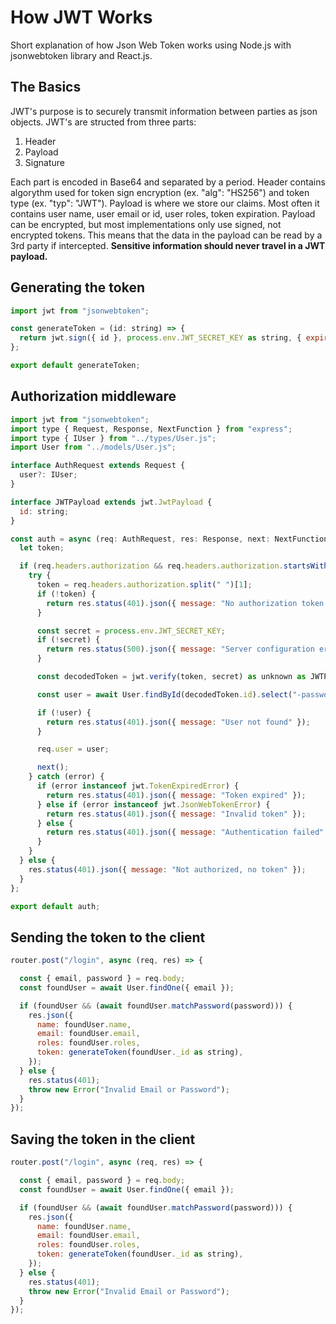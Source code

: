 # How JWT Works

Short explanation of how Json Web Token works using Node.js with jsonwebtoken library and React.js.

## The Basics

JWT's purpose is to securely transmit information between parties as json objects. JWT's are structed from three parts:

1. Header
2. Payload
3. Signature

Each part is encoded in Base64 and separated by a period. Header contains algorythm used for token sign encryption (ex. "alg": "HS256") and token type (ex. "typ": "JWT").
Payload is where we store our claims. Most often it contains user name, user email or id, user roles, token expiration. Payload can be encrypted, but
most implementations only use signed, not encrypted tokens. This means that the data in the payload can be read by a 3rd party if intercepted. **Sensitive information
should never travel in a JWT payload.**

## Generating the token

```js filename="tokenGenerate.ts" copy
import jwt from "jsonwebtoken";

const generateToken = (id: string) => {
  return jwt.sign({ id }, process.env.JWT_SECRET_KEY as string, { expiresIn: "30d" });
};

export default generateToken;
```

## Authorization middleware

```js filename="middleware/auth.ts" copy
import jwt from "jsonwebtoken";
import type { Request, Response, NextFunction } from "express";
import type { IUser } from "../types/User.js";
import User from "../models/User.js";

interface AuthRequest extends Request {
  user?: IUser;
}

interface JWTPayload extends jwt.JwtPayload {
  id: string;
}

const auth = async (req: AuthRequest, res: Response, next: NextFunction) => {
  let token;

  if (req.headers.authorization && req.headers.authorization.startsWith("Bearer")) {
    try {
      token = req.headers.authorization.split(" ")[1];
      if (!token) {
        return res.status(401).json({ message: "No authorization token found in request" });
      }

      const secret = process.env.JWT_SECRET_KEY;
      if (!secret) {
        return res.status(500).json({ message: "Server configuration error" });
      }

      const decodedToken = jwt.verify(token, secret) as unknown as JWTPayload;

      const user = await User.findById(decodedToken.id).select("-passwordHash");

      if (!user) {
        return res.status(401).json({ message: "User not found" });
      }

      req.user = user;

      next();
    } catch (error) {
      if (error instanceof jwt.TokenExpiredError) {
        return res.status(401).json({ message: "Token expired" });
      } else if (error instanceof jwt.JsonWebTokenError) {
        return res.status(401).json({ message: "Invalid token" });
      } else {
        return res.status(401).json({ message: "Authentication failed" });
      }
    }
  } else {
    res.status(401).json({ message: "Not authorized, no token" });
  }
};

export default auth;
```

## Sending the token to the client

```js filename="routes/User.ts" {11} copy
router.post("/login", async (req, res) => {

  const { email, password } = req.body;
  const foundUser = await User.findOne({ email });

  if (foundUser && (await foundUser.matchPassword(password))) {
    res.json({
      name: foundUser.name,
      email: foundUser.email,
      roles: foundUser.roles,
      token: generateToken(foundUser._id as string),
    });
  } else {
    res.status(401);
    throw new Error("Invalid Email or Password");
  }
});
```

## Saving the token in the client

```js filename="routes/User.ts" {11} copy
router.post("/login", async (req, res) => {

  const { email, password } = req.body;
  const foundUser = await User.findOne({ email });

  if (foundUser && (await foundUser.matchPassword(password))) {
    res.json({
      name: foundUser.name,
      email: foundUser.email,
      roles: foundUser.roles,
      token: generateToken(foundUser._id as string),
    });
  } else {
    res.status(401);
    throw new Error("Invalid Email or Password");
  }
});
```
